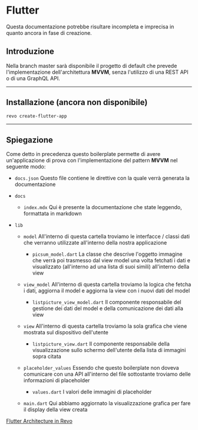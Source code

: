 # Flutter
<Warning>Questa documentazione potrebbe risultare incompleta e imprecisa in quanto ancora in fase di creazione.</Warning>

## Introduzione
Nella branch master sarà disponibile il progetto di default che prevede l'implementazione dell'architettura **MVVM**, senza l'utilizzo di una REST API o di una GraphQL API.

----

## Installazione (ancora non disponibile)
```bash
revo create-flutter-app
```

----

## Spiegazione
Come detto in precedenza questo boilerplate permette di avere un'applicazione di prova con l'implementazione del pattern **MVVM** nel seguente modo:

- `docs.json`
Questo file contiene le direttive con la quale verrà generata la documentazione

- `docs`
    - `index.mdx`
    Qui è presente la documentazione che state leggendo, formattata in markdown

- `lib`
    - `model`
    All'interno di questa cartella troviamo le interfacce / classi dati che verranno utilizzate all'interno della nostra applicazione
        - `picsum_model.dart`
        La classe che descrive l'oggetto immagine che verrà poi trasmesso dal view model una volta fetchati i dati e visualizzato (all'interno ad una lista di suoi simili) all'interno della view

    - `view_model`
    All'interno di questa cartella troviamo la logica che fetcha i dati, aggiorna il model e aggiorna la view con i nuovi dati del model
        - `listpicture_view_model.dart`
        Il componente responsabile del gestione dei dati del model e della comunicazione dei dati alla view

    - `view`
    All'interno di questa cartella troviamo la sola grafica che viene mostrata sul dispositivo dell'utente
        - `listpicture_view.dart`
        Il componente responsabile della visualizzazione sullo schermo dell'utente della lista di immagini sopra citata

    - `placeholder_values`
    Essendo che questo boilerplate non doveva comunicare con una API all'interno del file sottostante troviamo delle informazioni di placeholder
        - `values.dart`
        I valori delle immagini di placeholder

    - `main.dart`
    Qui abbiamo aggiornato la visualizzazione grafica per fare il display della view creata

<Accordion title="Link utili">[Flutter Architecture in Revo](https://docs.google.com/document/d/1q3hzn1ps6vi_eF63sf2RB5w14BhVOM5t7I3164rSfjc/edit?usp=sharing)</Accordion>